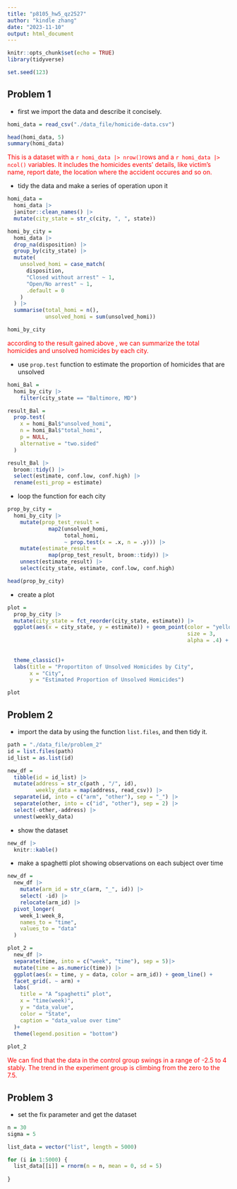 ```yaml
---
title: "p8105_hw5_qz2527"
author: "kindle zhang"
date: "2023-11-10"
output: html_document
---
```


```r
knitr::opts_chunk$set(echo = TRUE)
library(tidyverse)

set.seed(123)
```

## Problem 1


* first we import the data and describe it concisely.

```r
homi_data = read_csv("./data_file/homicide-data.csv")

head(homi_data, 5)
summary(homi_data)
```

<font color = red>This is a dataset with a `r homi_data |> nrow()`rows and a `r homi_data |> ncol()` variables. It includes the homicides events' details, like victim's name, report date, the location where the accident occures and so on.</font>

* tidy the data and make a series of operation upon it

```r
homi_data =
  homi_data |>
  janitor::clean_names() |>
  mutate(city_state = str_c(city, ", ", state))

homi_by_city =
  homi_data |>
  drop_na(disposition) |> 
  group_by(city_state) |>
  mutate(
    unsolved_homi = case_match(
      disposition,
      "Closed without arrest" ~ 1,
      "Open/No arrest" ~ 1,
      .default = 0
    )
  ) |>
  summarise(total_homi = n(),
            unsolved_homi = sum(unsolved_homi))

homi_by_city
```

<font color = red>according to the result gained above , we can summarize the total homicides and unsolved homicides by each city.</font>

* use `prop.test` function to estimate the proportion of homicides that are unsolved

```r
homi_Bal = 
  homi_by_city |> 
    filter(city_state == "Baltimore, MD") 

result_Bal = 
  prop.test(
    x = homi_Bal$"unsolved_homi",
    n = homi_Bal$"total_homi",
    p = NULL,
    alternative = "two.sided"
  )

result_Bal |> 
  broom::tidy() |> 
  select(estimate, conf.low, conf.high) |> 
  rename(esti_prop = estimate)
```

* loop the function for each city

```r
prop_by_city = 
  homi_by_city |>
    mutate(prop_test_result =
             map2(unsolved_homi,
                  total_homi,
                  ~ prop.test(x = .x, n = .y))) |>
    mutate(estimate_result =
             map(prop_test_result, broom::tidy)) |>
    unnest(estimate_result) |>
    select(city_state, estimate, conf.low, conf.high)

head(prop_by_city)
```

* create a plot

```r
plot =
  prop_by_city |>
  mutate(city_state = fct_reorder(city_state, estimate)) |>
  ggplot(aes(x = city_state, y = estimate)) + geom_point(color = "yellow",
                                                         size = 3,
                                                         alpha = .4) + geom_errorbar(aes(ymin = conf.low, ymax = conf.high),
                                                                                     width = .2,
                                                                                     color = "blue") + coord_flip() +
  theme_classic()+
  labs(title = "Proportiton of Unsolved Homicides by City",
       x = "City",
       y = "Estimated Proportion of Unsolved Homicides")

plot
```

## Problem 2

* import the data by using the function `list.files`, and then tidy it.

```r
path = "./data_file/problem_2"
id = list.files(path)
id_list = as.list(id)

new_df =
  tibble(id = id_list) |>
  mutate(address = str_c(path , "/", id),
         weekly_data = map(address, read_csv)) |>
  separate(id, into = c("arm", "other"), sep = "_") |>
  separate(other, into = c("id", "other"), sep = 2) |>
  select(-other,-address) |>
  unnest(weekly_data)
```

* show the dataset

```r
new_df |>
  knitr::kable()
```

* make a spaghetti plot showing observations on each subject over time

```r
new_df = 
  new_df |> 
    mutate(arm_id = str_c(arm, "_", id)) |> 
    select( -id) |> 
    relocate(arm_id) |> 
  pivot_longer(
    week_1:week_8,
    names_to = "time",
    values_to = "data"
  ) 

plot_2 = 
  new_df |> 
  separate(time, into = c("week", "time"), sep = 5)|>
  mutate(time = as.numeric(time)) |> 
  ggplot(aes(x = time, y = data, color = arm_id)) + geom_line() + 
  facet_grid(. ~ arm) + 
  labs(
    title = "A “spaghetti” plot",
    x = "time(week)",
    y = "data_value",
    color = "State",
    caption = "data_value over time"
  )+
  theme(legend.position = "bottom")
  
plot_2
```

<font color = red>We can find that the data in the control group swings in a range of -2.5 to 4 stably. The trend in the experiment group is climbing from the zero to the 7.5. </font>

## Problem 3 
  
* set the fix parameter and get the dataset

```r
n = 30
sigma = 5

list_data = vector("list", length = 5000)

for (i in 1:5000) {
  list_data[[i]] = rnorm(n = n, mean = 0, sd = 5)
  
}
```


